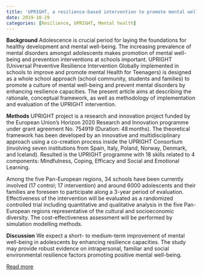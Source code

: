 ```yaml
---
title: 'UPRIGHT, a resilience-based intervention to promote mental well-being in schools: study rationale and methodology for a European randomized controlled trial'
date: 2019-10-29
categories: [Resilience, UPRIGHT, Mental health]
---
```

**Background**
Adolescence is crucial period for laying the foundations for healthy development and mental well-being. The increasing prevalence of mental disorders amongst adolescents makes promotion of mental well-being and prevention interventions at schools important. UPRIGHT (Universal Preventive Resilience Intervention Globally implemented in schools to improve and promote mental Health for Teenagers) is designed as a whole school approach (school community, students and families) to promote a culture of mental well-being and prevent mental disorders by enhancing resilience capacities. The present article aims at describing the rationale, conceptual framework, as well as methodology of implementation and evaluation of the UPRIGHT intervention.

**Methods**
UPRIGHT project is a research and innovation project funded by the European Union’s Horizon 2020 Research and Innovation programme under grant agreement No. 754919 (Duration: 48 months). The theoretical framework has been developed by an innovative and multidisciplinary approach using a co-creation process inside the UPRIGHT Consortium (involving seven institutions from Spain, Italy, Poland, Norway, Denmark, and Iceland). Resulted is the UPRIGHT programme with 18 skills related to 4 components: Mindfulness, Coping, Efficacy and Social and Emotional Learning.

Among the five Pan-European regions, 34 schools have been currently involved (17 control; 17 intervention) and around 6000 adolescents and their families are foreseen to participate along a 3-year period of evaluation. Effectiveness of the intervention will be evaluated as a randomized controlled trial including quantitative and qualitative analysis in the five Pan-European regions representative of the cultural and socioeconomic diversity. The cost-effectiveness assessment will be performed by simulation modelling methods.

**Discussion**
We expect a short- to medium-term improvement of mental well-being in adolescents by enhancing resilience capacities. The study may provide robust evidence on intrapersonal, familiar and social environmental resilience factors promoting positive mental well-being.

[Read more](https://doi.org/10.1186/s12889-019-7759-0)